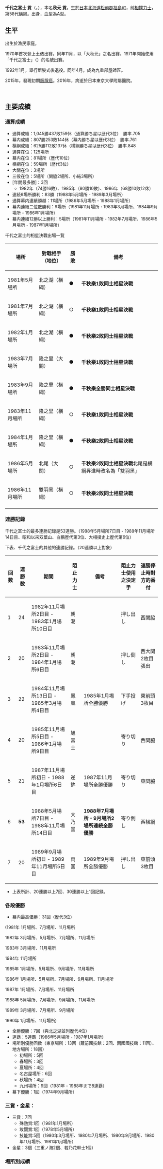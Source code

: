 {{Infobox 力士
|姓名 =千代之富士 貢 
|图片 = [[File:Kokonoe.jpg|280px]]
|说明 = 
|四股名 =千代之富士 貢
|本名 =秋元 貢
|昵称 =狼、小さな大橫綱 
|出生 = {{Birth date|1955|6|1|no}}
|去世 = {{Death date and age|2016|7|31|1955|6|1}}
|出生地 =北海道松前郡福島町 
|身高 =183cm 
|體重 =126kg 
|BMI =37.62 
|所属部屋 =九重部屋 
|得意技 =右四つ、寄り、上手投げ 
|目前排名 =引退 
|最高等级 = 第58代[[横綱|横綱]]、歷史上5人中番付上的1人横綱 
|终生战绩 = 1045勝437敗159休 （125場所） 
|幕内战绩 = 807勝253敗144休 （81場所） 
|冠军 =幕内最高優勝31回<br />幕下優勝1回 
|奖励 = [[殊勲賞|殊勲賞]]1回<br />[[敢闘賞|敢闘賞]]1回<br />[[技能賞|技能賞]]5回 
|首次登场 = [[1970年|1970年]]9月場所 |新十両 = [[1974年|1974年]]11月場所 
|晋升幕内 = [[1975年|1975年]]9月場所 |辞职 = [[1991年|1991年]]5月場所 
|辞职后担任 = [[九重部屋|九重部屋]]親方 
|其他活动 =
|兴趣 = 
|备注 = [[金星_(相撲)|金星]]3個（[[三重ノ海剛司|三重ノ海]]2個・[[若乃花幹士_(2代)|若乃花]]1個） 
|編写日期=}}
'''千代之富士 貢'''（{{lang-ja|千代の富士 貢}}，{{bd|1955年|6月1日|2016年|7月31日|}}），本名'''秋元 貢'''，生於[[日本|日本]][[北海道|北海道]][[松前郡|松前郡]][[福島町|福島町]]，前[[相撲|相撲]][[力士|力士]]，第58代[[橫綱|橫綱]]。出身{{link-ja|九重部屋|九重部屋}}，血型為A型。

==生平==
出生於漁民家庭。

1970年首次登上土俵出賽，同年11月，以「大秋元」之名出賽。1971年開始使用「千代之富士」（{{lang-ja|千代の富士}}）的名號出賽。

1992年1月，舉行斷髮式後退役。同年4月，成為九重部屋師匠。

2015年，發現初期[[胰腺癌|胰腺癌]]。2016年，病逝於日本東京大學附屬醫院。

<br />

== 主要成績 ==

=== 通算成績 ===

* 通算成績：1,045勝437敗159休（通算勝ち星は歴代3位）　勝率.705
* 幕内成績：807勝253敗144休（幕内勝ち星は歴代3位）　勝率.761
* 横綱成績：625勝112敗137休（横綱勝ち星は歴代3位）　勝率.848
* 通算在位：125場所
* 幕内在位：81場所（歴代10位）
* 横綱在位：59場所（歴代3位）
* 大關在位：3場所
* 三役在位：5場所（関脇2場所、小結3場所）
* [年間最多勝]：3回
** 1982年（74勝16敗）、1985年（80勝10敗）、1986年（68勝10敗12休）
* 連続6場所勝利：83勝（1988年5月場所 - 1989年3月場所）
* 通算幕内連續勝越：11場所（1986年5月場所 - 1988年1月場所）
* 幕内連續二位數勝利：9場所（1981年11月場所・1983年3月場所、1984年9月場所 - 1986年1月場所）
* 幕内連續12勝以上勝利：5場所（1981年11月場所 - 1982年7月場所、1986年5月場所 - 1987年1月場所）

; 千代之富士的相星決戰出場一覽

{| class="wikitable"
!場所
!對戰相手（地位）
!勝敗
!備考
|-
|1981年5月場所
|北之湖（横綱）
|●
|'''千秋樂1敗同士相星決戰'''
|-
|1981年7月場所
|北之湖（横綱）
|○
|'''千秋樂1敗同士相星決戰'''
|-
|1982年1月場所
|北之湖（横綱）
|●
|'''千秋樂2敗同士相星決戰'''
|-
|1983年7月場所
|隆之里（大關）
|●
|'''千秋樂1敗同士相星決戰'''
|-
|1983年9月場所
|隆之里（横綱）
|●
|'''千秋樂全勝同士相星決戰'''
|-
|1983年11月場所
|隆之里（横綱）
|○
|'''千秋樂1敗同士相星決戰'''
|-
|1984年1月場所
|隆之里（横綱）
|●
|'''千秋樂2敗同士相星決戰'''
|-
|1986年5月場所
|北尾（大関）
|○
|'''千秋樂2敗同士相星決戰'''北尾是横綱昇進時改名為「雙羽黑」
|-
|1986年11月場所
|雙羽黑（横綱）
|○
|'''千秋樂2敗同士相星決戰'''
|-
|}

=== 連勝記録 ===
千代之富士的最多連勝記録是53連勝。（1988年5月場所7日目 - 1988年11月場所14日目、昭和以來双葉山、白鵬歴代第3位、大相撲史上歴代第6位）

下表、千代之富士的其他的連勝記録。（20連勝以上對象）
{| class="wikitable"
!回数
!連勝数
!期間
!阻止力士
!備考
!阻止力士使用之決定手
!連勝停止時對方的番付
|-
|1
|24
|1982年11月場所2日目 - 1983年1月場所10日目
|朝潮
|
|押し出し
|西関脇
|-
|2
|20
|1983年11月場所2日目 - 1984年1月場所6日目
|朝潮
|
|押し倒し
|西大関2枚目張出
|-
|3
|22
|1984年11月場所13日目 - 1985年3月場所4日目
|鳳凰
|1985年1月場所全勝優勝
|下手投げ
|東前頭3枚目
|-
|4
|20
|1985年11月場所5日目 - 1986年1月場所9日目
|旭富士
|
|寄り切り
|西関脇
|-
|5
|21
|1987年11月場所初日 - 1988年1月場所6日目
|逆鉾
|1987年11月場所全勝優勝
|寄り切り
|東関脇
|-
|6
|'''53'''
|1988年5月場所7日目 - 1988年11月場所14日目
|大乃国
|'''1988年7月場所・9月場所2場所連続全勝優勝'''
|寄り倒し
|西横綱
|-
|7
|20
|1989年9月場所初日 - 1989年11月場所5日目
|両国
|1989年9月場所全勝優勝
|押し出し
|東前頭3枚目
|}

* 上表所計、20連勝以上7回、30連勝以上1回記録。

=== 各段優勝 ===

* 幕内最高優勝：31回（歴代3位）

(1981年 1月場所、7月場所、11月場所

1982年 3月場所、5月場所、7月場所、11月場所

1983年 3月場所、11月場所

1984年 11月場所

1985年 1月場所、5月場所、9月場所、11月場所

1986年 1月場所、5月場所、7月場所、9月場所、11月場所

1987年 1月場所、7月場所、11月場所

1988年 5月場所、7月場所、9月場所、11月場所

1989年 3月場所、7月場所、9月場所

1990年 1月場所、11月場所)

* 全勝優勝：7回（與北之湖並列歴代4位）
* 連覇：5連霸（1986年5月場所 - 1987年1月場所）
* 場所別優勝回数（東京場所：13回（蔵前國技館：2回、兩國國技館：11回）、地方場所：18回）
** 初場所：5回
** 春場所：3回
** 夏場所：4回
** 名古屋場所：6回
** 秋場所：4回
** 九州場所：9回（1981年 - 1988年まで8連覇）
* 幕下優勝：1回（1974年9月場所）

=== 三賞・金星： ===

* 三賞：7回
** 殊勲賞:1回（1981年1月場所）
** 敢闘賞:1回（1978年5月場所）
** 技能賞:5回（1980年3月場所、1980年7月場所、1980年9月場所、1980年11月場所、1981年1月場所）
* 金星：3個（三重ノ海2個、若乃花幹士1個）

=== 場所別成績 ===
{{Sumo record box start|千代之富士貢}}
{{Sumo record year start|1970}}
    {{Basho|||||}}
    {{Basho|||||}}
    {{Basho|||||}}
    {{Basho|||||}}
    {{Basho|maezumou}}
    {{Basho|jk|10|e|5|2}}
 {{Sumo record year end}} 
{{Sumo record year start|1971}}
    {{Basho|jo|57|e|4|3}}
    {{Basho|jo|38|w|4|3}}
    {{Basho|jo|19|w|4|3}}
    {{Basho|jo|5|w|3|4}}
    {{Basho|jo|25|w|5|2}}
    {{Basho|kyujo|rank=sa|r-no=61|tozai=e}}
 {{Sumo record year end}} 
{{Sumo record year start|1972}}
    {{Basho|jo|19|w|5|2}}
    {{Basho|sa|60|w|5|2}}
    {{Basho|sa|31|e|4|3}}
    {{Basho|sa|20|w|5|2}}
    {{Basho|ma|59|e|3|4}}
    {{Basho|sa|8|e|4|3}}
 {{Sumo record year end}} 
{{Sumo record year start|1973}}
    {{Basho|ma|59|e|4|3}}
    {{Basho|ma|51|e|4|3}}
    {{Basho|ma|45|e|2|2|3}}
    {{Basho|sa|2|w|6|1}}
    {{Basho|ma|31|e|5|2}}
    {{Basho|ma|18|w|3|4}}
 {{Sumo record year end}} 
{{Sumo record year start|1974}}
    {{Basho|ma|25|w|5|2}}
    {{Basho|ma|15|e|4|3}}
    {{Basho|ma|11|e|3|4}}
    {{Basho|ma|20|e|5|2}}
    {{basho|YUSHO|rank=ma|r-no=11|tozai=e|win=7|loss=0<ref group="†">[[琴の郷栄一|琴の郷]]との優勝決定戦</ref>}}
    {{Basho|j|12|e|9|6}}
 {{Sumo record year end}} 
  {{Sumo record year start|1975}}
    {{Basho|j|4|w|6|9}}
    {{Basho|j|8|w|8|7}}
    {{Basho|j|6|w|9|6}}
    {{Basho|j|2|e|9|6}}
    {{Basho|m|12|e|5|10}}
    {{Basho|j|4|e|4|8|3}}
  {{Sumo record year end}}
  {{Sumo record year start|1976}}
    {{Basho|j|13|w|4|11}}
    {{Basho|ma|7|e|5|2}}
    {{Basho|ma|1|w|4|3}}
    {{Basho|j|13|w|9|6}}
    {{Basho|j|10|e|8|7}}
    {{Basho|j|6|e|5|10}}
  {{Sumo record year end}}
  {{Sumo record year start|1977}}
    {{Basho|j|11|e|8|7}}
    {{Basho|j|10|w|10|5}}
    {{Basho|j|2|e|5|10}}
    {{Basho|j|9|w|8|7}}
    {{Basho|j|7|e|10|5}}
    {{Basho|j|1|e|9|6}}
  {{Sumo record year end}}
  {{Sumo record year start|1978}}
    {{Basho|m|12|e|8|7}}
    {{Basho|m|8|e|8|7}}
    {{Basho|m|5|e|9|6|||f}}
    {{Basho|k||w|5|10}}
    {{Basho|m|4|e|4|11}}
    {{Basho|m|10|w|9|6}}
  {{Sumo record year end}}
  {{Sumo record year start|1979}}
    {{Basho|m|4|e|5|10}}
    {{Basho|m|8|w|2|6|7<ref group="†">右肩関節脱臼により8日目から途中休場</ref>}}
    {{Basho|j|2|w|9|4|2}}
    {{Basho|m|14|w|8|7}}
    {{Basho|m|10|e|8|7}}
    {{Basho|m|7|e|7|8}}
  {{Sumo record year end}}
  {{Sumo record year start|1980}}
    {{Basho|m|8|e|8|7}}
    {{Basho|m|3|e|8|7|||t|*|*}}
    {{Basho|k||w|6|9}}
    {{Basho|m|2|w|9|6|||t|*}}
    {{Basho|k||e|10|5|||T}}
    {{Basho|s||e|11|4|||t}}
  {{Sumo record year end}}
  {{Sumo record year start|1981}}
    {{Basho|s||e|14|1<ref group="†">[[北の湖敏満|北の湖]]と優勝決定戦</ref>||y|t|o}}
    {{Basho|o||e|11|4}}
    {{Basho|o||e|13|2}}
    {{Basho|o||E|14|1||y}}
    {{Basho|y||w|1|2|12<ref group="†">左足首関節捻挫により3日目から途中休場</ref>}}
    {{Basho|hy||e|12|3<ref group="†" name="Chiyonofuji1">[[朝潮太郎_(4代)|4代・朝汐]]と優勝決定戦</ref>||y}}
  {{Sumo record year end}}
  {{Sumo record year start|1982}}
    {{Basho|y||e|12|3}}
    {{Basho|y||w|13|2||y}}
    {{Basho|y||e|13|2<ref group="†" name="Chiyonofuji1"/>||y}}
    {{Basho|y||e|12|3||y}}
    {{Basho|y||e|10|5}}
    {{Basho|y||e|14|1||y}}
  {{Sumo record year end}}
  {{Sumo record year start|1983}}
    {{Basho|y||e|12|3}}
    {{Basho|y||e|15|0||y}}
    {{Basho|KYUJO|rank=y|tozai=e}}
    {{Basho|y||e|13|2}}
    {{Basho|y||e|14|1}}
    {{Basho|y||w|14|1||y}}
  {{Sumo record year end}}
  {{Sumo record year start|1984}}
    {{Basho|y||e|12|3}}
    {{Basho|y||w|4|4|7<ref group="†">右股関節捻挫により8日目から途中休場</ref>}}
    {{Basho|hy||e|11|4}}
    {{Basho|KYUJO|rank=hy|tozai=e}}
    {{Basho|hy||e|10|5}}
    {{Basho|y||w|14|1||y}}
  {{Sumo record year end}}
  {{Sumo record year start|1985}}
    {{Basho|y||e|15|0||y}}
    {{Basho|y||e|11|4}}
    {{Basho|y||e|14|1||y}}
    {{Basho|y||e|11|4}}
    {{Basho|y||e|15|0||y}}
    {{Basho|y||e|14|1||y}}
  {{Sumo record year end}}
  {{Sumo record year start|1986}}
    {{Basho|y||e|13|2||y}}
    {{Basho|y||e|1|2|12<ref group="†">腰背部挫傷により3日目から途中休場</ref>}}
    {{Basho|y||e|13|2||y}}
    {{Basho|y||e|14|1<ref group="†">[[北尾光司|北尾（のち双羽黒）]]と優勝決定戦</ref>||y}}
    {{Basho|y||e|14|1||y}}
    {{Basho|y||e|13|2||y}}
  {{Sumo record year end}}
  {{Sumo record year start|1987}}
    {{Basho|y||e|12|3<ref group="†">双羽黒と優勝決定戦</ref>||y}}
    {{Basho|y||e|11|4}}
    {{Basho|y||e|10|5}}
    {{Basho|y||e|14|1||y}}
    {{Basho|y||e|9|2|4<ref group="†">腰部椎間板損傷により11日目から途中休場</ref>}}
    {{Basho|hy||e|15|0||y}}
  {{Sumo record year end}}
  {{Sumo record year start|1988}}
    {{Basho|y||e|12|3}}
    {{Basho|KYUJO|rank=y|tozai=e}}
    {{Basho|hY||e|14|1||y}}
    {{Basho|y||e|15|0||y}}
    {{Basho|y||e|15|0||y}}
    {{Basho|y||e|14|1||y}}
  {{Sumo record year end}}
  {{Sumo record year start|1989}}
    {{Basho|y||e|11|4}}
    {{Basho|y||w|14|1<ref group="†">左肩関節脱臼により千秋楽不戦敗</ref>||y}}
    {{Basho|KYUJO|rank=y|tozai=e}}
    {{Basho|hy||e|12|3<ref group="†">[[北勝海信芳|北勝海]]と優勝決定戦</ref>||y}}
    {{Basho|y||w|15|0||y}}
    {{Basho|y||e|13|2}}
  {{Sumo record year end}}
  {{Sumo record year start|1990}}
    {{Basho|y||e|14|1||y}}
    {{Basho|y||e|10|5}}
    {{Basho|y||w|13|2}}
    {{Basho|y||e|12|3}}
    {{Basho|KYUJO|rank=y|tozai=e}}
    {{Basho|hy||e|13|2||y}}
  {{Sumo record year end}}
  {{Sumo record year start|1991}}
    {{Basho|y||e|2|1|12<ref group="†">左上腕二頭筋部分断裂により3日目から途中休場</ref>}}
    {{Basho|KYUJO|rank=hy|tozai=w}}
    {{Basho|INTAI|rank=hy|tozai=w|win=1|loss=3|0}}
    {{Basho|}}
    {{Basho|}}
    {{Basho|}}
  {{Sumo record year end}}
{{Sumo record box end}}

{{Reflist|group="†"}}

=== 主力士的幕內對戰成績 ===
他的優勝決定戦]、朝潮和雙羽黑各2勝、北之湖和北勝海（唯一的同部屋横綱決戦）則各1勝、6戰全勝。
{| class="wikitable" style="text-align: center;"
!力士名
!勝数
!負数
!力士名
!勝数
!負数
!力士名
!勝数
!負数
|-
|寺尾常史
|16
|1
|琴ヶ梅剛史
|21
|1　
|花ノ国明宏
|10
|0
|-
|[[北天佑勝彦|北天佑勝彦]]
|33
|14
|旭富士正也
|30
|6
|巨砲丈士
|37
|5
|-
|栃乃和歌清隆
|14
|0
|[[大乃国康|大乃国康]]
|23
|9
|逆鉾昭廣
|27
|3
|-
|[[小錦八十吉|小錦八十吉]]
|20
|9
|霧島一博
|12
|2
|太寿山忠明
|21
|3
|-
|安芸乃島勝巳
|7
|4
|水戸泉政人
|10
|1
|[[兩國梶之助|兩國梶之助]]
|11
|3
|-
|板井圭介
|16
|0
|陣岳隆
|15
|0
|琴富士孝也
|4
|0
|-
|琴稲妻佳弘
|3
|0
|隆三杉太一
|6
|0
|三杉里公似
|2
|1
|-
|久島海啓太
|2
|0
|春日富士晃大
|2
|0
|小城ノ花昭和
|1
|0
|-
|琴錦功宗
|2
|1
|朝潮太郎
|31**
|15
|[[琴風豪規|琴風豪規]]
|22
|6
|-
|[[双羽黑光司|双羽黑光司]]
|8**
|6
|花乃湖健
|10
|2
|[[佐田之海鴻嗣|佐田之海鴻嗣]]
|19
|1
|-
|出羽の花義貴
|33
|2
|若瀬川剛充
|5
|0
|益荒雄広生
|5
|2
|-
|多賀竜昇司
|8
|0
|舛田山靖仁
|12
|5
|麒麟児和春
|20
|6
|-
|青葉城幸雄
|14
|4
|鷲羽山佳和
|9
|1
|[[隆之里俊英|隆之里俊英]]
|12
|16
|-
|若嶋津六夫
|25
|3
|富士櫻栄守
|8
|1
|高見山大五郎
|11
|1
|-
|蔵玉錦敏正
|8
|1
|播竜山孝晴
|4
|3
|増位山太志郎
|8
|3
|-
|[[輪島大士|輪島大士]]
|1
|6
|[[北之湖敏滿|北の湖敏満]]
|6*
|12
|貴ノ花利彰
|6
|4
|-
|[[三重乃海剛司|三重乃海剛司]]
|3
|2
|若乃花幹士
|5
|9
|栃赤城雅男
|7
|8
|-
|金城興福
|5
|3
|大錦一徹
|8
|2
|魁輝薫秀
|9
|5
|-
|起利錦利郎
|3
|1
|[[藏間龍也|藏間龍也]]
|11
|2
|闘竜賢二
|14
|0
|-
|高望山大造
|6
|0
|大徹忠晃
|5
|1
|栃司哲史
|7
|1
|-
|[[貴乃花|貴乃花光司]]
|0
|1
|貴闘力忠茂
|1
|1
|[[旭國斗雄|旭國斗雄]]
|1
|1
|}

== 改名歷 ==

=== 四股名 ===

* 秋元 貢（あきもと みつぐ）1970年9月場所
* 大秋元 貢（おおあきもと みつぐ）1970年11月場所
* 千代之冨士 貢（ちよのふじ みつぐ）1971年1月場所 - 1974年11月場所
* 千代之富士 貢（ちよのふじ みつぐ）1975年1月場所 - 1991年5月場所

=== 年寄名 ===

* 陣幕 貢（じんまく みつぐ）1991年5月15日 - 1992年4月1日
* 九重 貢（ここのえ みつぐ）1992年4月1日 - 2016年7月31日

==註釋==
{{reflist}}

{{國民榮譽獎}}
{{历代横纲}}

{{DEFAULTSORT:Chiyonofuji Mitsugu}}
[[Category:國民榮譽獎獲得者|Category:國民榮譽獎獲得者]]
[[Category:北海道出身人物|Category:北海道出身人物]]
[[Category:橫綱|Category:橫綱]]
[[Category:日本大相撲力士|Category:日本大相撲力士]]
[[Category:旭日中绶章获得者|Category:旭日中绶章获得者]]
[[Category:罹患胰臟癌逝世者|Category:罹患胰臟癌逝世者]]
[[Category:日本癌症死者|Category:日本癌症死者]]